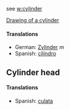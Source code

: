 see [[w:cylinder]]

[[image:cylinder.png|Drawing of a cylinder]]
====Translations====
*German: [[Zylinder]] ''m''
*Spanish: [[cilindro]]

==Cylinder head==
====Translations====
*Spanish: [[culata]]
